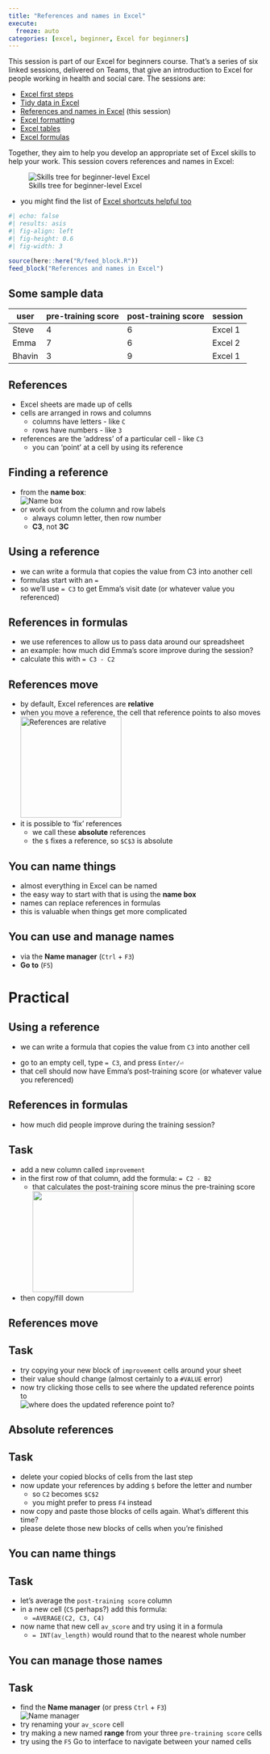 ---
title: "References and names in Excel"
execute:
  freeze: auto
categories: [excel, beginner, Excel for beginners]
---

This session is part of our Excel for beginners course. That's a series of six linked sessions, delivered on Teams, that give an introduction to Excel for people working in health and social care. The sessions are:

+ [Excel first steps](excel_first_steps.qmd)
+ [Tidy data in Excel](tidy_data_in_excel.qmd) 
+ [References and names in Excel](references_and_names_in_excel.qmd) (this session)
+ [Excel formatting](excel_formatting.qmd)
+ [Excel tables](excel_tables.qmd)
+ [Excel formulas](excel_formulas.qmd)		

Together, they aim to help you develop an appropriate set of Excel skills to help your work. This session covers references and names in Excel:

![Skills tree for beginner-level Excel](images/clipboard-4090026779.png)

- you might find the list of [Excel shortcuts helpful too](excel_shortcuts.qmd)

```{r}
#| echo: false
#| results: asis
#| fig-align: left
#| fig-height: 0.6
#| fig-width: 3

source(here::here("R/feed_block.R"))
feed_block("References and names in Excel")
```

## Some sample data

| user   | pre-training score  | post-training score  | session |
|--------|---------------------|----------------------|---------|
| Steve  | 4                   | 6                    | Excel 1 |
| Emma   | 7                   | 6                    | Excel 2 |
| Bhavin | 3                   | 9                    | Excel 1 |

## References

-   Excel sheets are made up of cells
-   cells are arranged in rows and columns
    -   columns have letters - like `C`
    -   rows have numbers - like `3`
-   references are the 'address' of a particular cell - like `C3`
    -   you can 'point' at a cell by using its reference

## Finding a reference

-   from the **name box**: </br> ![Name box](images/clipboard-1746127255.png)
-   or work out from the column and row labels
    -   always column letter, then row number
    -   **C3**, not **3C**

## Using a reference

-   we can write a formula that copies the value from C3 into another cell
-   formulas start with an `=`
-   so we'll use `= C3` to get Emma's visit date (or whatever value you referenced)

## References in formulas

-   we use references to allow us to pass data around our spreadsheet
- an example: how much did Emma's score improve during the session?
-  calculate this with `= C3 - C2`

## References move

-   by default, Excel references are **relative**
-   when you move a reference, the cell that reference points to also moves </br> ![References are relative](images/clipboard-754991469.png){width="200"}
-   it is possible to 'fix' references
    -   we call these **absolute** references
    -   the `$` fixes a reference, so `$C$3` is absolute

## You can name things

-   almost everything in Excel can be named
-   the easy way to start with that is using the **name box**
-   names can replace references in formulas
-   this is valuable when things get more complicated

## You can use and manage names

-   via the **Name manager** (`Ctrl` + `F3`)
-   **Go to** (`F5`)

# Practical

## Using a reference

-   we can write a formula that copies the value from `C3` into another cell

::: {.callout-tip appearance="default" icon="true"}
-   go to an empty cell, type `= C3`, and press `Enter/⏎`
-   that cell should now have Emma's post-training score (or whatever value you referenced)
:::

## References in formulas

-   how much did people improve during the training session?

::: {.callout-tip appearance="default" icon="true"}
## Task

-   add a new column called `improvement`
-   in the first row of that column, add the formula: `= C2 - B2`
    -   that calculates the post-training score minus the pre-training score</br> ![](images/clipboard-2200716982.png){height="200"}
- then copy/fill down
:::

## References move

::: {.callout-tip appearance="default" icon="true"}
## Task

-   try copying your new block of `improvement` cells around your sheet
-   their value should change (almost certainly to a `#VALUE` error)
-   now try clicking those cells to see where the updated reference points to </br> ![where does the updated reference point to?](images/clipboard-754991469.png)
:::

## Absolute references

::: {.callout-tip appearance="default" icon="true"}
## Task

-   delete your copied blocks of cells from the last step
-   now update your references by adding `$` before the letter and number
    -   so `C2` becomes `$C$2`
    -   you might prefer to press `F4` instead
-   now copy and paste those blocks of cells again. What's different this time?
-   please delete those new blocks of cells when you're finished
:::

## You can name things

::: {.callout-tip appearance="default" icon="true"}
## Task

-   let's average the `post-training score` column
-   in a new cell (`C5` perhaps?) add this formula:
    -   `=AVERAGE(C2, C3, C4)`
-   now name that new cell `av_score` and try using it in a formula
    -   `= INT(av_length)` would round that to the nearest whole number
:::

## You can manage those names

::: {.callout-tip appearance="default" icon="true"}
## Task

-   find the **Name manager** (or press `Ctrl` + `F3`) </br> ![Name manager](images/clipboard-3382288451.png)
-   try renaming your `av_score` cell
-   try making a new named **range** from your three `pre-training score` cells
-   try using the `F5` Go to interface to navigate between your named cells
:::
